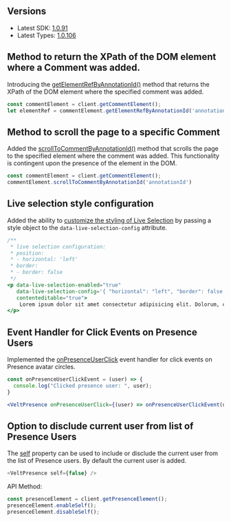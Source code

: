 ## Versions

- Latest SDK: [1.0.91](https://www.npmjs.com/package/@veltdev/react)
- Latest Types: [1.0.106](https://www.npmjs.com/package/@veltdev/types)


## Method to return the XPath of the DOM element where a Comment was added.

Introducing the [getElementRefByAnnotationId()](/async-collaboration/comments/customize-behavior/action-methods) method that returns the XPath of the DOM element where the specified comment was added.

```jsx
const commentElement = client.getCommentElement();
let elementRef = commentElement.getElementRefByAnnotationId('annotationId')
```

## Method to scroll the page to a specific Comment
Added the [scrollToCommentByAnnotationId()](/async-collaboration/comments/customize-behavior/action-methods) method that scrolls the page to the specified element where the comment was added. This functionality is contingent upon the presence of the element in the DOM.

```jsx
const commentElement = client.getCommentElement();
commentElement.scrollToCommentByAnnotationId('annotationId')
```



## Live selection style configuration
Added the ability to [customize the styling of Live Selection](/realtime-collaboration/live-selection/customize-behavior) by passing a style object to the `data-live-selection-config` attribute.

```jsx
/**
 * live selection configuration:
 * position:
 * - horizontal: 'left'
 * border:
 * - border: false
 */
<p data-live-selection-enabled="true" 
   data-live-selection-config='{ "horizontal": "left", "border": false }' 
   contenteditable="true">
    Lorem ipsum dolor sit amet consectetur adipisicing elit. Dolorum, consequatur.
</p>
```

## Event Handler for Click Events on Presence Users

Implemented the [onPresenceUserClick](/realtime-collaboration/presence/customize-behavior) event handler for click events on Presence avatar circles.

```jsx
const onPresenceUserClickEvent = (user) => {
  console.log("Clicked presence user: ", user);
}	

<VeltPresence onPresenceUserClick={(user) => onPresenceUserClickEvent(user)} />
```


## Option to disclude current user from list of Presence Users

The [self]((/realtime-collaboration/presence/customize-behavior)) property can be used to include or disclude the current user from the list of Presence users. By default the current user is added.

```js
<VeltPresence self={false} />
````

API Method:

```jsx
const presenceElement = client.getPresenceElement();
presenceElement.enableSelf();
presenceElement.disableSelf();
```